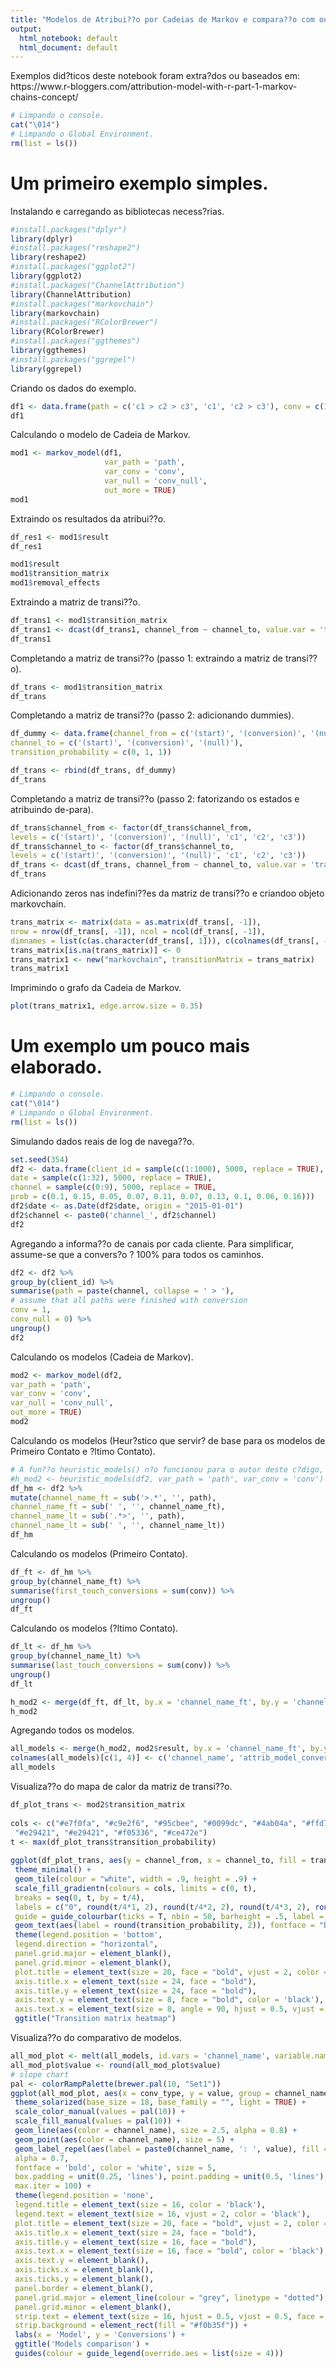 ```yaml
---
title: "Modelos de Atribui??o por Cadeias de Markov e compara??o com outros modelos."
output:
  html_notebook: default
  html_document: default
---
```


Exemplos did?ticos deste notebook foram extra?dos ou baseados em: https://www.r-bloggers.com/attribution-model-with-r-part-1-markov-chains-concept/

```r
# Limpando o console.
cat("\014") 
# Limpando o Global Environment.
rm(list = ls())
```

# Um primeiro exemplo simples.

Instalando e carregando as bibliotecas necess?rias.

```r
#install.packages("dplyr")
library(dplyr)
#install.packages("reshape2")
library(reshape2)
#install.packages("ggplot2")
library(ggplot2)
#install.packages("ChannelAttribution")
library(ChannelAttribution)
#install.packages("markovchain")
library(markovchain)
#install.packages("RColorBrewer")
library(RColorBrewer)
#install.packages("ggthemes")
library(ggthemes)
#install.packages("ggrepel")
library(ggrepel)
```

Criando os dados do exemplo.

```r
df1 <- data.frame(path = c('c1 > c2 > c3', 'c1', 'c2 > c3'), conv = c(1, 0, 0), conv_null = c(0, 1, 1))
df1
```
 
Calculando o modelo de Cadeia de Markov.

```r
mod1 <- markov_model(df1,
                     var_path = 'path',
                     var_conv = 'conv',
                     var_null = 'conv_null',
                     out_more = TRUE)
mod1
```
 
Extraindo os resultados da atribui??o.

```r
df_res1 <- mod1$result
df_res1

mod1$result
mod1$transition_matrix
mod1$removal_effects


```
 
Extraindo a matriz de transi??o.

```r
df_trans1 <- mod1$transition_matrix
df_trans1 <- dcast(df_trans1, channel_from ~ channel_to, value.var = 'transition_probability')
df_trans1
```
 
Completando a matriz de transi??o (passo 1: extraindo a matriz de transi??o).

```r
df_trans <- mod1$transition_matrix
df_trans
```
 
Completando a matriz de transi??o (passo 2: adicionando dummies).

```r
df_dummy <- data.frame(channel_from = c('(start)', '(conversion)', '(null)'),
channel_to = c('(start)', '(conversion)', '(null)'),
transition_probability = c(0, 1, 1))
```

```r
df_trans <- rbind(df_trans, df_dummy)
df_trans
```
 
Completando a matriz de transi??o (passo 2: fatorizando os estados e atribuindo de-para).

```r
df_trans$channel_from <- factor(df_trans$channel_from,
levels = c('(start)', '(conversion)', '(null)', 'c1', 'c2', 'c3'))
df_trans$channel_to <- factor(df_trans$channel_to,
levels = c('(start)', '(conversion)', '(null)', 'c1', 'c2', 'c3'))
df_trans <- dcast(df_trans, channel_from ~ channel_to, value.var = 'transition_probability')
df_trans
```
 
Adicionando zeros nas indefini??es da matriz de transi??o e criandoo objeto markovchain.

```r
trans_matrix <- matrix(data = as.matrix(df_trans[, -1]),
nrow = nrow(df_trans[, -1]), ncol = ncol(df_trans[, -1]),
dimnames = list(c(as.character(df_trans[, 1])), c(colnames(df_trans[, -1]))))
trans_matrix[is.na(trans_matrix)] <- 0
trans_matrix1 <- new("markovchain", transitionMatrix = trans_matrix)
trans_matrix1
```
 
Imprimindo o grafo da Cadeia de Markov.

```r
plot(trans_matrix1, edge.arrow.size = 0.35)
```


# Um exemplo um pouco mais elaborado.

```r
# Limpando o console.
cat("\014") 
# Limpando o Global Environment.
rm(list = ls())
```

Simulando dados reais de log de navega??o.

```r
set.seed(354)
df2 <- data.frame(client_id = sample(c(1:1000), 5000, replace = TRUE),
date = sample(c(1:32), 5000, replace = TRUE),
channel = sample(c(0:9), 5000, replace = TRUE,
prob = c(0.1, 0.15, 0.05, 0.07, 0.11, 0.07, 0.13, 0.1, 0.06, 0.16)))
df2$date <- as.Date(df2$date, origin = "2015-01-01")
df2$channel <- paste0('channel_', df2$channel)
df2
```

Agregando a informa??o de canais por cada cliente. Para simplificar, assume-se que a convers?o ? 100% para todos os caminhos.

```r
df2 <- df2 %>%
group_by(client_id) %>%
summarise(path = paste(channel, collapse = ' > '),
# assume that all paths were finished with conversion
conv = 1,
conv_null = 0) %>%
ungroup()
df2
```

Calculando os modelos (Cadeia de Markov).

```r
mod2 <- markov_model(df2,
var_path = 'path',
var_conv = 'conv',
var_null = 'conv_null',
out_more = TRUE)
mod2
```

Calculando os modelos (Heur?stico que servir? de base para os modelos de Primeiro Contato e ?ltimo Contato).

```r
# A fun??o heuristic_models() n?o funcionou para o autor deste c?digo, de modo que ele faz os c?lculos manualmente.
#h_mod2 <- heuristic_models(df2, var_path = 'path', var_conv = 'conv')
df_hm <- df2 %>%
mutate(channel_name_ft = sub('>.*', '', path),
channel_name_ft = sub(' ', '', channel_name_ft),
channel_name_lt = sub('.*>', '', path),
channel_name_lt = sub(' ', '', channel_name_lt))
df_hm
```

Calculando os modelos (Primeiro Contato).

```r
df_ft <- df_hm %>%
group_by(channel_name_ft) %>%
summarise(first_touch_conversions = sum(conv)) %>%
ungroup()
df_ft
```

Calculando os modelos (?ltimo Contato).

```r
df_lt <- df_hm %>%
group_by(channel_name_lt) %>%
summarise(last_touch_conversions = sum(conv)) %>%
ungroup()
df_lt
```

```r
h_mod2 <- merge(df_ft, df_lt, by.x = 'channel_name_ft', by.y = 'channel_name_lt')
h_mod2
```

Agregando todos os modelos.

```r
all_models <- merge(h_mod2, mod2$result, by.x = 'channel_name_ft', by.y = 'channel_name')
colnames(all_models)[c(1, 4)] <- c('channel_name', 'attrib_model_conversions')
all_models
```

Visualiza??o do mapa de calor da matriz de transi??o.

```r
df_plot_trans <- mod2$transition_matrix
 
cols <- c("#e7f0fa", "#c9e2f6", "#95cbee", "#0099dc", "#4ab04a", "#ffd73e", "#eec73a",
 "#e29421", "#e29421", "#f05336", "#ce472e")
t <- max(df_plot_trans$transition_probability)
 
ggplot(df_plot_trans, aes(y = channel_from, x = channel_to, fill = transition_probability)) +
 theme_minimal() +
 geom_tile(colour = "white", width = .9, height = .9) +
 scale_fill_gradientn(colours = cols, limits = c(0, t),
 breaks = seq(0, t, by = t/4),
 labels = c("0", round(t/4*1, 2), round(t/4*2, 2), round(t/4*3, 2), round(t/4*4, 2)),
 guide = guide_colourbar(ticks = T, nbin = 50, barheight = .5, label = T, barwidth = 10)) +
 geom_text(aes(label = round(transition_probability, 2)), fontface = "bold", size = 4) +
 theme(legend.position = 'bottom',
 legend.direction = "horizontal",
 panel.grid.major = element_blank(),
 panel.grid.minor = element_blank(),
 plot.title = element_text(size = 20, face = "bold", vjust = 2, color = 'black', lineheight = 0.8),
 axis.title.x = element_text(size = 24, face = "bold"),
 axis.title.y = element_text(size = 24, face = "bold"),
 axis.text.y = element_text(size = 8, face = "bold", color = 'black'),
 axis.text.x = element_text(size = 8, angle = 90, hjust = 0.5, vjust = 0.5, face = "plain")) +
 ggtitle("Transition matrix heatmap")
```
 
Visualiza??o do comparativo de modelos.

```r
all_mod_plot <- melt(all_models, id.vars = 'channel_name', variable.name = 'conv_type')
all_mod_plot$value <- round(all_mod_plot$value)
# slope chart
pal <- colorRampPalette(brewer.pal(10, "Set1"))
ggplot(all_mod_plot, aes(x = conv_type, y = value, group = channel_name)) +
 theme_solarized(base_size = 18, base_family = "", light = TRUE) +
 scale_color_manual(values = pal(10)) +
 scale_fill_manual(values = pal(10)) +
 geom_line(aes(color = channel_name), size = 2.5, alpha = 0.8) +
 geom_point(aes(color = channel_name), size = 5) +
 geom_label_repel(aes(label = paste0(channel_name, ': ', value), fill = factor(channel_name)),
 alpha = 0.7,
 fontface = 'bold', color = 'white', size = 5,
 box.padding = unit(0.25, 'lines'), point.padding = unit(0.5, 'lines'),
 max.iter = 100) +
 theme(legend.position = 'none',
 legend.title = element_text(size = 16, color = 'black'),
 legend.text = element_text(size = 16, vjust = 2, color = 'black'),
 plot.title = element_text(size = 20, face = "bold", vjust = 2, color = 'black', lineheight = 0.8),
 axis.title.x = element_text(size = 24, face = "bold"),
 axis.title.y = element_text(size = 16, face = "bold"),
 axis.text.x = element_text(size = 16, face = "bold", color = 'black'),
 axis.text.y = element_blank(),
 axis.ticks.x = element_blank(),
 axis.ticks.y = element_blank(),
 panel.border = element_blank(),
 panel.grid.major = element_line(colour = "grey", linetype = "dotted"),
 panel.grid.minor = element_blank(),
 strip.text = element_text(size = 16, hjust = 0.5, vjust = 0.5, face = "bold", color = 'black'),
 strip.background = element_rect(fill = "#f0b35f")) +
 labs(x = 'Model', y = 'Conversions') +
 ggtitle('Models comparison') +
 guides(colour = guide_legend(override.aes = list(size = 4)))
```

